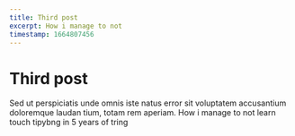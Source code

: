 ```yaml
---
title: Third post
excerpt: How i manage to not
timestamp: 1664807456
---
```


# Third post

Sed ut perspiciatis unde omnis iste natus error sit voluptatem accusantium doloremque laudan tium, totam rem aperiam. How i manage to not learn touch tipybng in 5 years of tring
